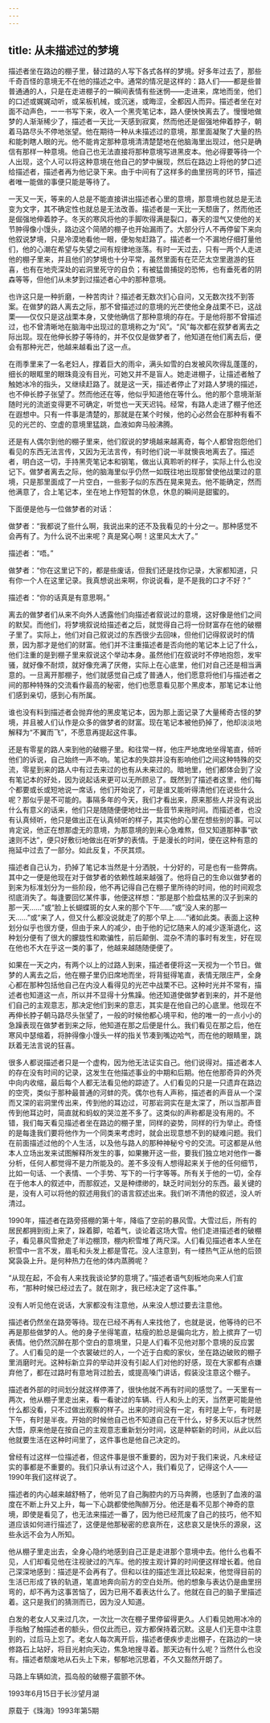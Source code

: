 ```yaml
---
---
---
```

title: 从未描述过的梦境
---




描述者坐在路边的棚子里，替过路的人写下各式各样的梦境。好多年过去了，那些千奇百怪的意境无不在他的描述之中。通常的情况是这样的：路人们——都是些普普通通的人，只是在走进棚子的一瞬间表情有些迷惘——走进来，席地而坐，他们的口述或娓娓动听，或呆板机械，或沉迷，或晦涩，全都因人而异。描述者坐在对面不动声色，一一书写下来，收入一个黑壳笔记本，路人便怏怏离去了。慢慢地做梦的人渐渐稀少了，描述者一天比一天感到寂寞，然而他还是倔强地伸着脖子，朝着马路尽头不停地张望。他在期待一种从未描述过的意境，那里面凝聚了大量的热和能刺瞎人眼的光。他不能肯定那种意境清清楚楚地在他脑海里出现过，他只是确信有那样一种意境。他自己也无法直接将那种意境写进黑皮本。他必得要等待一个人出现，这个人可以将这种意境在他自己的梦中展现，然后在路边上将他的梦口述给描述者，描述者再为他记录下来。由于中间有了这样多的曲里拐弯的环节，描述者唯一能做的事便只能是等待了。

一天又一天，等来的人总是不能直接讲出描述者心里的意境，那意境也就总是无法变为文字，其不确定性也就总是无法改善。描述者是一天比一天颓唐了，然而他还是倔强地伸着脖子。冬天的寒风将他的手脚吹得满是裂口，春天的湿气又使他的关节肿得像小馒头，路边这个简陋的棚子也开始漏雨了。大部分行人不再停留下来向他叙说梦境，只是冷漠地看他一眼，便匆匆赶路了。描述者一个不漏地仔细打量他们，他的心潮在希望与失望之间有规律地涨落。有时一天过去，只有一两个人走进他的棚子里来，并且他们的梦境也十分平常，虽然里面有在茫茫太空里遨游的狂喜，也有在地壳深处的岩洞里死守的自负；有被猛兽捕捉的恐怖，也有垂死者的阴森等等，但他们从未梦到过描述者心中的那种意境。

也许这只是一种折磨，一种苦肉计？描述者无数次扪心自问，又无数次找不到答案。在做梦的路人离去之际，那不曾描述过的意境的光芒使他全身战栗不已，这战栗——仅仅只是这战栗本身，又使他确信了那种意境的存在。于是他将那不曾描述过，也不曾清晰地在脑海中出现过的意境称之为“风”。“风”每次都在叙梦者离去之际出现。现在他伸长脖子等待的，并不仅仅是做梦者了，他知道在他们离去后，便会有那种光芒，他越来越看出了这一点。

在雨季里来了一名老妇人，撑着巨大的雨伞，满头如雪的白发被风吹得乱蓬蓬的，细长的眼眶里的眼珠竟没有目光，可她又并不是盲人。她走进棚子，让描述者触了触她冰冷的指头，又继续赶路了。就是这一天，描述者停止了对路人梦境的描述，也不伸长脖子张望了。然而他还在等，他似乎知道他在等什么。他的那个意境渐渐随时光的流逝变得更不可确定，听觉也一天天迟钝。经常，有路人走进了棚子他还在遐想中。只有一件事是清楚的，那就是在某个时候，他的心必然会在那种有看不见的光芒的、空虚的意境里猛跳，血液如奔马般沸腾。

还是有人偶尔到他的棚子里来，他们叙说的梦境越来越离奇，每个人都曾抱怨他们看见的东西无法言传，又因为无法言传，有时他们说一半就懊丧地离去了。描述者，明白这一切，手持黑壳笔记本和钢笔，做出认真聆听的样子，实际上什么也没记下。做梦者离去之际，他的脑海里似乎仍然一如既往地出现那曾使他战栗过的意境，只是那里面成了一片空白，一些影子似的东西在晃来晃去。他不能确定，然而他满意了，合上笔记本，坐在地上作短暂的休息，休息的瞬间是甜蜜的。

下面便是他与一位做梦者的对话：

做梦者：“我都说了些什么啊，我说出来的还不及我看见的十分之一。那种感觉不会再有了。为什么说不出来呢？真是窝心啊！这里风太大了。”

描述者：“唔。”

做梦者：“你在这里记下的，都是些废话，但我们还是找你记录，大家都知道，只有你一个人在这里记录。我真想说出来啊，你说说看，是不是我的口才不好？”

描述者：“你的话真是有意思啊。”

离去的做梦者们从来不向外人透露他们向描述者叙说过的意境，这好像是他们之间的默契。而他们，将梦境叙说给描述者之后，就觉得自己将一份财富存在他的破棚子里了。实际上，他们对自己叙说过的东西很少去回味，但他们记得叙说时的情景，因为那才是他们的财富。他们并不注重描述者是否向他的笔记本上记了什么，他们注重的是到棚子里来叙说这个举动本身。虽然他们在叙说时不停地抱怨，发牢骚，就好像不耐烦，就好像充满了厌倦，实际上在心底里，他们对自己还是相当满意的。一旦离开那棚子，他们就感觉自己成了普通人，他们愿意将他们与描述者之间的那种特殊的交流看作最高的秘密，他们也愿意看见那个黑皮本，那笔记本让他们感到亲切，感到心有所属。

谁也没有料到描述者会抛弃他的黑皮笔记本，因为那上面记录了大量稀奇古怪的梦境，并且被人们认作是众多的做梦者的财富。现在笔记本被他扔掉了，他却淡淡地解释为“不翼而飞”，不愿意再提起这件事。

还是有零星的路人来到他的破棚子里。和往常一样，他庄严地席地坐得笔直，倾听他们的诉说，自己始终一声不响。笔记本的失踪并没有影响他们之间这种特殊的交流，零星到来的路人中有过去来过的也有从未来过的。暗地里，他们都体会到了没有笔记本的好处，因为说起话来更可以无所顾忌了。既然到了描述者这里，他们每个都要或长或短地说一席话，他们开始说了，可是谁又能听得清他们在说些什么呢？那似乎是不可能的。事隔多年的今天，我们才看出来，原来那些人并没有说出什么有意义的话来，他们只是随随便便地吐出一些音节来拖时间。而描述者，也没有认真倾听，他只是做出正在认真倾听的样子，其实他的心里在想些别的事。可以肯定说，他正在想那虚无的意境，为那意境的到来心急难熬，但又知道那种事“欲速则不达”，便只好敷衍地做出在听梦的表情。于是漫长的时间，便在这种有意的拖延中过去了一部分。如此反复，不厌其烦。

描述者自己认为，扔掉了笔记本当然是十分洒脱，十分好的，可是也有一些弊病。其中之一便是他现在对于做梦者的依赖性越来越强了。他将自己的生命以做梦者的到来为标准划分为一些阶段，他不再记得自己在棚子里所待的时间，他的时间观念彻底消失了。每逢要回忆某件事，他便这样想：“那是那个脸盘枯黑的汉子到来的那一天……”或“脸上长蝴蝶斑的女人来的那个下午……”或“没人来的那一天……”或“来了人，但又什么都没说就走了的那个早上……”诸如此类。表面上这种划分似乎也很方便，但由于来人的减少，由于他的记忆随来人的减少逐渐退化，这种划分便有了很大的朦胧性和欺骗性，前后颠倒、混杂不清的事时有发生，好在现在他也不大在乎这一类的事了，他越来越随随便便了。

如果在一天之内，有两个以上的过路人到来，描述者便将这一天视为一个节日。做梦的人离去之后，他在棚子里仍旧席地而坐，将背挺得笔直，表情无限庄严，全身心都在那种包括他自己在内没人看得见的光芒中战栗不已。这种时光并不常有，描述者也知道这一点，所以并不显得十分焦躁。他还知道使做梦者到来的，并不是他们自己的主观意志，那决定他们到来的意志，其实是在他自己的心底里。他现在不再伸长脖子朝马路尽头张望了，一般的时候他都心境平和，他的唯一的一点小小的急躁表现在做梦者到来之际，他知道在那之后便是什么。我们看见在那之后，他在寒风中瑟缩着，将肿得像小馒头一样的指关节凑到嘴边哈气，而在他的眼睛里，跳跃着无法言说的狂喜。

很多人都说描述者只是一个虚构，因为他无法证实自己。他们说得对。描述者本人的存在没有时间的记录，这发生在他描述事业的中期和后期。他在他那奇异的外壳中向内收缩，最后每个人都无法看见他的踪迹了。人们看见的只是一只遗弃在路边的空壳，类似于那种最普通的河蚌的壳。偶尔也有人声称，描述者的声音从一个深而又深的岩洞里传出来，传到他的耳边过，可那岩洞实在是太深了，所以当那声音传到他耳边时，简直就和蚂蚁的哭泣差不多了。这类似的声称都是没有用的。不错，我们每天看见描述者坐在路边的棚子里，同样的姿势，同样的行为举止。奇怪的是每逢我们要将他作为一个同类来考虑时，就会出现意想不到的疑难问题。我们在前面描述过他的个人生活，以及他与路人的那种神秘兮兮的交流。可这都是从他本人立场出发来试图解释所发生的事，如果撇开这一些，要我们独立地对他作一番分析，任何人都觉得不是力所能及的。差不多没有人想得起来关于他的任何细节，比如一句话、一个表情、一个手势、写下的一行字等等。所有关于他的一切，全存在于他本人的叙述中，而那叙述，又是种缥缈的，缺乏时间划分的东西。最关键的是，没有人可以将他的叙述用我们的语言叙述出来。我们听不清他的叙述，没人听清过。

1990年，描述者在路旁搭棚的第十年，降临了空前的暴风雪。大雪过后，所有的居民都拥到街上来了，跺着脚，哈着气，谈论着这场大雪。他们走进描述者的破棚子，看见暴风雪掀走了半边棚顶，棚内积雪堆了两尺深。人们看见描述者本人坐在积雪中一言不发，眉毛和头发上都是雪花。没人注意到，有一缕热气正从他的后颈窝袅袅上升。是何种热力在他的体内蒸腾呢？

“从现在起，不会有人来找我谈论梦的意境了。”描述者语气刻板地向来人们宣布，“那种时候已经过去了。就在刚才，我已经决定了这件事。”

没有人听见他在说话，大家都没有注意他，从来没人想过要去注意他。

描述者仍然坐在路旁等待。现在已经不再有人来找他了，也就是说，他等待的已不再是那些做梦的人。他的身子坐得笔直，枯瘦的脸总是偏向北方，脸上摈弃了一切表情。他仍然沉醉在那个空白的意境里，只是人们看不见他对那个意境的反应罢了。人们看见的是一个衣裳破烂的人，一个近于白痴的家伙，坐在路边破败的棚子里消磨时光。这种标新立异的举动并没有引起人们对他的好感，现在大家都有点嫌弃他了，都在过路时有意地背过脸去，或提高嗓门讲话，假装没注意这个棚子。

描述者外部的时间划分就这样停滞了，很快他就不再有时间的感觉了。一天里有一两次，他从棚子里走出来，看一看驶过的车辆、行人和头上的天，当然更可能是他什么都没看，只不过做出观察的样子。出来的时间没有一定，有时是上午，有时是下午，有时是半夜。开始的时候他自己也不知道自己在干什么，好多天以后才恍然大悟，原来他是在按自己的主观意志重新划分时间，这是种崭新的时间，从此以后他就要生活在这种时间里了，这件事也是他自己决定的。

曾经有过这样一位描述者，但这件事是很不重要的，因为对于我们来说，凡未经证实的事都是不重要的。我们只承认有过这个人，我们看见了，记得这个人——1990年我们这样说了。

描述者的内心越来越舒畅了，他听见了自己胸腔内的万马奔腾，也感到了血液的温度在不断上升又上升，每一下心跳都使他陶醉万分。他还是看不见那个神奇的意境，即使是看见了，也无法来描述一番了，因为他已经荒废了自己的技巧，他不知道应该如何进行描述了，这便是他那秘密的悲哀所在，这悲哀又是快乐的源泉，这些永远不会为人所知。

他从棚子里走出去，全身心隐约地感到自己正是走进那个意境中去。他什么也看不见，人们却看见他在注视驶过的汽车。他的按主观计算的时间便这样增长着。他自己深深地感到：描述是不会再有了。但和以往的描述生涯比较起来，他觉得目前的生活已形成了铁的轨道，笔直地奔向前方的空白处所。他的想象与表达仍是曲里拐弯的，却不再为这事苦恼了，因为已用不着表达什么了。他就在自己的脑子里描述着。这只是我们的猜测而已，因为没人知道。

白发的老女人又来过几次，一次比一次在棚子里停留得更久。人们看见她用冰冷的手指触了触描述者的额头，但仅此而已，双方都保持着沉默。这是人们无意中注意到的，过后马上忘了。老女人每次离开后，描述者便疾步走出棚子，在路边的一块修路石上站好，将目光射向天边，焦急地搜寻着。那天边有什么呢？当然什么也没有。描述者颓废地从石头上下来，郁郁地沉思着，不久又豁然开朗了。

马路上车辆如流，孤岛般的破棚子震颤不休。

1993年6月15日于长沙望月湖

原载于《珠海》1993年第5期
